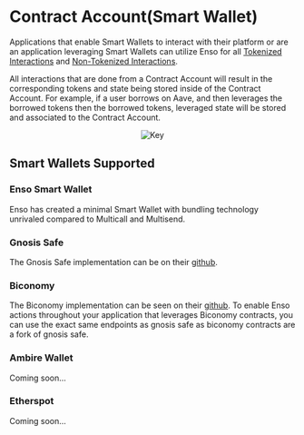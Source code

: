 

# Contract Account(Smart Wallet)

Applications that enable Smart Wallets to interact with their platform or are an application leveraging Smart Wallets can utilize Enso for all [Tokenized Interactions](../concepts/tokenized-nontokenized/tokenized.mdx) and [Non-Tokenized Interactions](../concepts/tokenized-nontokenized/nontokenized.mdx).

All interactions that are done from a Contract Account will result in the corresponding tokens and state being stored inside of the Contract Account.  For example, if a user borrows on Aave, and then leverages the borrowed tokens then the borrowed tokens, leveraged state will be stored and associated to the Contract Account.

<center><Image src={smart_img} alt="Key" width={500} height={500} /></center>



## Smart Wallets Supported

### Enso Smart Wallet
Enso has created a minimal Smart Wallet with bundling technology unrivaled compared to Multicall and Multisend.    


### Gnosis Safe

The Gnosis Safe implementation can be on their [github](https://github.com/safe-global/safe-contracts). 


### Biconomy

The Biconomy implementation can be seen on their [github](https://github.com/bcnmy/scw-contracts).  To enable Enso actions throughout your application that leverages Biconomy contracts, you can use the exact same endpoints as gnosis safe as biconomy contracts are a fork of gnosis safe.


### Ambire Wallet

Coming soon...


### Etherspot

Coming soon...
